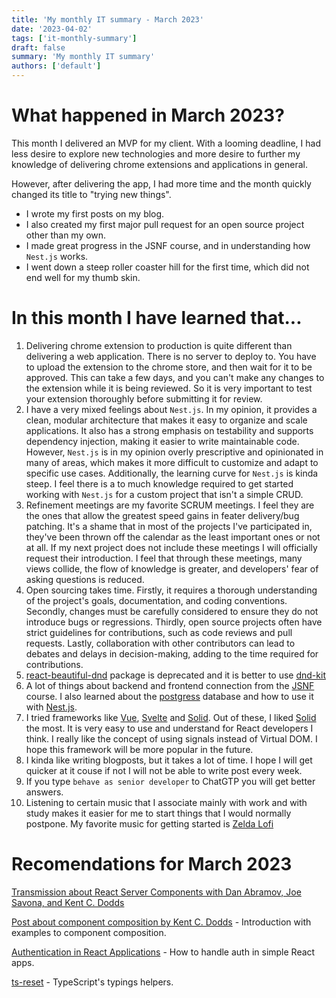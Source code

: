 ```yaml
---
title: 'My monthly IT summary - March 2023'
date: '2023-04-02'
tags: ['it-monthly-summary']
draft: false
summary: 'My monthly IT summary'
authors: ['default']
---
```


# What happened in March 2023?

This month I delivered an MVP for my client. With a looming deadline, I had less desire to explore new technologies and more desire to further my knowledge of delivering chrome extensions and applications in general.

However, after delivering the app, I had more time and the month quickly changed its title to "trying new things".

- I wrote my first posts on my blog.
- I also created my first major pull request for an open source project other than my own.
- I made great progress in the JSNF course, and in understanding how `Nest.js` works.
- I went down a steep roller coaster hill for the first time, which did not end well for my thumb skin.

# In this month I have learned that...

1. Delivering chrome extension to production is quite different than delivering a web application. There is no server to deploy to. You have to upload the extension to the chrome store, and then wait for it to be approved. This can take a few days, and you can't make any changes to the extension while it is being reviewed. So it is very important to test your extension thoroughly before submitting it for review.
2. I have a very mixed feelings about `Nest.js`. In my opinion, it provides a clean, modular architecture that makes it easy to organize and scale applications. It also has a strong emphasis on testability and supports dependency injection, making it easier to write maintainable code.
   However, `Nest.js` is in my opinion overly prescriptive and opinionated in many of areas, which makes it more difficult to customize and adapt to specific use cases. Additionally, the learning curve for `Nest.js` is kinda steep. I feel there is a to much knowledge required to get started working with `Nest.js` for a custom project that isn't a simple CRUD.
3. Refinement meetings are my favorite SCRUM meetings. I feel they are the ones that allow the greatest speed gains in feater delivery/bug patching. It's a shame that in most of the projects I've participated in, they've been thrown off the calendar as the least important ones or not at all. If my next project does not include these meetings I will officially request their introduction. I feel that through these meetings, many views collide, the flow of knowledge is greater, and developers' fear of asking questions is reduced.
4. Open sourcing takes time. Firstly, it requires a thorough understanding of the project's goals, documentation, and coding conventions. Secondly, changes must be carefully considered to ensure they do not introduce bugs or regressions. Thirdly, open source projects often have strict guidelines for contributions, such as code reviews and pull requests. Lastly, collaboration with other contributors can lead to debates and delays in decision-making, adding to the time required for contributions.
5. [react-beautiful-dnd](https://github.com/atlassian/react-beautiful-dnd) package is deprecated and it is better to use [dnd-kit](https://github.com/clauderic/dnd-kit)
6. A lot of things about backend and frontend connection from the [JSNF](https://www.jsnafrontach.pl/) course. I also learned about the [postgress](https://www.postgresql.org/) database and how to use it with [Nest.js](https://nestjs.com/).
7. I tried frameworks like [Vue](https://vuejs.org/), [Svelte](https://svelte.dev/) and [Solid](https://www.solidjs.com/). Out of these, I liked [Solid](https://www.solidjs.com/) the most. It is very easy to use and understand for React developers I think. I really like the concept of using signals instead of Virtual DOM. I hope this framework will be more popular in the future.
8. I kinda like writing blogposts, but it takes a lot of time. I hope I will get quicker at it couse if not I will not be able to write post every week.
9. If you type `behave as senior developer` to ChatGTP you will get better answers.
10. Listening to certain music that I associate mainly with work and with study makes it easier for me to start things that I would normally postpone. My favorite music for getting started is [Zelda Lofi](https://www.youtube.com/watch?v=GdzrrWA8e7A)

# Recomendations for March 2023

[Transmission about React Server Components with Dan Abramov, Joe Savona, and Kent C. Dodds](https://www.youtube.com/watch?v=h7tur48JSaw&list=PLV5CVI1eNcJi8sor_aQ2AzOeQ3On3suOr)

[Post about component composition by Kent C. Dodds](https://epicreact.dev/soul-crushing-components/) - Introduction with examples to component composition.

[Authentication in React Applications](https://kentcdodds.com/blog/authentication-in-react-applications) - How to handle auth in simple React apps.

[ts-reset](https://github.com/total-typescript/ts-reset) - TypeScript's typings helpers.

